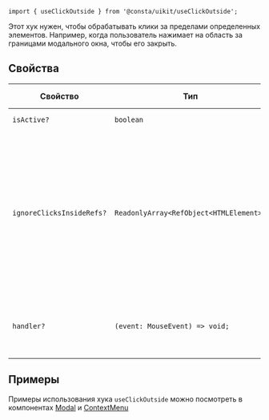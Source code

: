 ```tsx
import { useClickOutside } from '@consta/uikit/useClickOutside';
```

Этот хук нужен, чтобы обрабатывать клики за пределами определенных элементов. Например, когда пользователь нажимает на область за границами модального окна, чтобы его закрыть.

## Свойства

| Свойство                  | Тип                                     | По умолчанию | Описание                                                                                                                                          |
| ------------------------- | --------------------------------------- | ------------ | ------------------------------------------------------------------------------------------------------------------------------------------------- |
| `isActive?`               | `boolean`                               | -            | Включает хук                                                                                                                                      |
| `ignoreClicksInsideRefs?` | `ReadonlyArray<RefObject<HTMLElement>>` | -            | Ссылки на элементы, при клике по которым не вызывается обработчик (`handler`). Обычно это тот элемент, по клику вне которого должен сработать хук |
| `handler?`                | `(event: MouseEvent) => void;`          | -            | Обработчик, который вызывается по клику за пределами элемента                                                                                     |

## Примеры

Примеры использования хука `useClickOutside` можно посмотреть в компонентах
[Modal](https://github.com/consta-design-system/uikit/blob/master/src/components/Modal/Modal.tsx) и
[ContextMenu](https://github.com/consta-design-system/uikit/blob/master/src/components/ContextMenu/ContextMenu.tsx)
